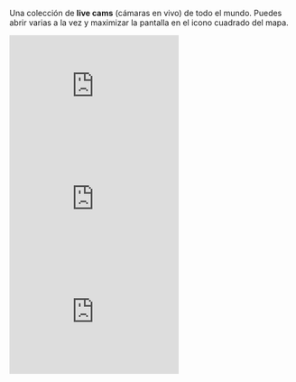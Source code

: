 {{headerleaflet|1=Live cams}}

Una colección de '''live cams''' (cámaras en vivo) de todo el mundo. Puedes abrir varias a la vez y maximizar la pantalla en el icono cuadrado del mapa.


<iframe width="300" height="200" src="https://www.youtube-nocookie.com/embed/9HwSNgcdQ7k?autoplay=1&rel=0" frameborder="0" allow="autoplay; encrypted-media" allowfullscreen></iframe>
<iframe width="300" height="200" src="https://www.youtube-nocookie.com/embed/if91GyWP3zQ?autoplay=1&rel=0" frameborder="0" allow="autoplay; encrypted-media" allowfullscreen></iframe>
<iframe width="300" height="200" src="https://www.youtube-nocookie.com/embed/hFXdChBSAUw?autoplay=1&rel=0" frameborder="0" allow="autoplay; encrypted-media" allowfullscreen></iframe>



{{viajes}}
{{footer}}
